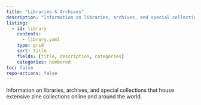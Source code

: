 ```yaml
---
title: "Libraries & Archives"
description: "Information on libraries, archives, and special collections that house extensive zine collections online and around the world."
listing:
  - id: library
    contents: 
      - library.yaml
    type: grid
    sort: title
    fields: [title, description, categories]
    categories: numbered
toc: false
repo-actions: false
---
```


Information on libraries, archives, and special collections that house extensive zine collections online and around the world.

::: {#library}
:::
